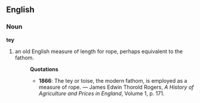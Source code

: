 ==English==
===Noun===
'''tey'''
#an old English measure of length for rope, perhaps equivalent to the fathom.
#:'''Quotations'''
#:*'''1866''': The tey or toise, the modern fathom, is employed as a measure of rope. &mdash; James Edwin Thorold Rogers, ''A History of Agriculture and Prices in England'', Volume 1, p. 171.